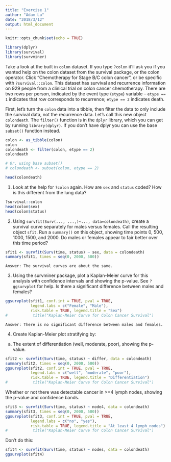 ```yaml
---
title: "Exercise 1"
author: "Adam Lu"
date: "2018/3/12"
output: html_document
---
```


```r
knitr::opts_chunk$set(echo = TRUE)
```

```r
library(dplyr)
library(survival)
library(survminer)
```

Take a look at the built in `colon` dataset. If you type `?colon` it’ll ask you if you wanted help on the colon dataset from the survival package, or the colon operator. Click “Chemotherapy for Stage B/C colon cancer”, or be specific with  `?survival::colon`. This dataset has survival and recurrence information on 929 people from a clinical trial on colon cancer chemotherapy. There are two rows per person, indicated by the event type (`etype`) variable – `etype == 1` indicates that row corresponds to recurrence; `etype == 2` indicates death.

First, let’s turn the `colon` data into a tibble, then filter the data to only include the survival data, not the recurrence data. Let’s call this new object `colondeath`. The `filter()` function is in the `dplyr` library, which you can get by running  `library(dplyr)`. If you don’t have dplyr you can use the base `subset()` function instead.

```r
colon <- as_tibble(colon)
colon
colondeath <- filter(colon, etype == 2)
colondeath

# Or, using base subset()
# colondeath <- subset(colon, etype == 2)

head(colondeath)
```

1. Look at the help for `?colon` again. How are `sex` and `status` coded? How is this different from the lung data?

```r
?survival::colon
head(colon$sex)
head(colon$status)
```

2. Using `survfit(Surv(..., ...,)~..., data=colondeath)`, create a survival curve separately for males versus females. Call the resulting object `sfit`. Run a `summary()` on this object, showing time points 0, 500, 1000, 1500, and 2000. Do males or females appear to fair better over this time period?

```r
sfit1 <- survfit(Surv(time, status) ~ sex, data = colondeath)
summary(sfit1, times = seq(0, 2000, 500))
```

    Answer: The survival curves are about the same.

3. Using the survminer package, plot a Kaplan-Meier curve for this analysis with confidence intervals and showing the p-value. See `?ggsurvplot` for help. Is there a significant difference between males and females?

```r
ggsurvplot(sfit1, conf.int = TRUE, pval = TRUE,
           legend.labs = c("Female", "Male"),
           risk.table = TRUE, legend.title = "Sex")
#           title("Kaplan-Meier Curve for Colon Cancer Survival")
```

    Answer: There is no significant difference between males and females. 

4. Create Kaplan-Meier plot stratifying by:
a. The extent of differentiation (well, moderate, poor), showing the p-value.   

```r
sfit2 <- survfit(Surv(time, status) ~ differ, data = colondeath)
summary(sfit2, times = seq(0, 2000, 500))
ggsurvplot(sfit2, conf.int = TRUE, pval = TRUE,
           legend.labs = c("well", "moderate", "poor"),
           risk.table = TRUE, legend.title = "Differentiation")
#           title("Kaplan-Meier Curve for Colon Cancer Survival")
```

Whether or not there was detectable cancer in >=4 lymph nodes, showing the p-value and confidence bands. 

```r
sfit3 <- survfit(Surv(time, status) ~ node4, data = colondeath)
summary(sfit3, times = seq(0, 2000, 500))
ggsurvplot(sfit3, conf.int = TRUE, pval = TRUE,
           legend.labs = c("no", "yes"),
           risk.table = TRUE, legend.title = "At least 4 lymph nodes")
#           title("Kaplan-Meier Curve for Colon Cancer Survival")
```

Don't do this: 

```r
sfit4 <- survfit(Surv(time, status) ~ nodes, data = colondeath)
ggsurvplot(sfit4)
```
